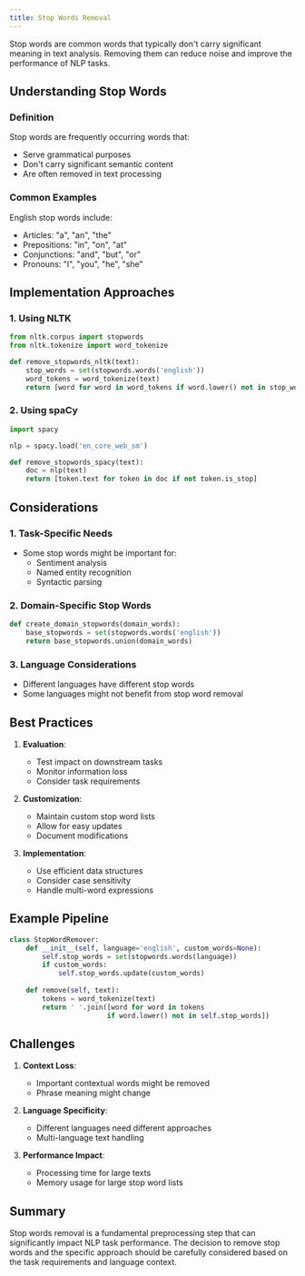 ```yaml
---
title: Stop Words Removal
---
```


Stop words are common words that typically don't carry significant meaning in text analysis. Removing them can reduce noise and improve the performance of NLP tasks.

## Understanding Stop Words

### Definition
Stop words are frequently occurring words that:
- Serve grammatical purposes
- Don't carry significant semantic content
- Are often removed in text processing

### Common Examples
English stop words include:
- Articles: "a", "an", "the"
- Prepositions: "in", "on", "at"
- Conjunctions: "and", "but", "or"
- Pronouns: "I", "you", "he", "she"

## Implementation Approaches

### 1. Using NLTK
```python
from nltk.corpus import stopwords
from nltk.tokenize import word_tokenize

def remove_stopwords_nltk(text):
    stop_words = set(stopwords.words('english'))
    word_tokens = word_tokenize(text)
    return [word for word in word_tokens if word.lower() not in stop_words]
```

### 2. Using spaCy
```python
import spacy

nlp = spacy.load('en_core_web_sm')

def remove_stopwords_spacy(text):
    doc = nlp(text)
    return [token.text for token in doc if not token.is_stop]
```

## Considerations

### 1. Task-Specific Needs
- Some stop words might be important for:
  - Sentiment analysis
  - Named entity recognition
  - Syntactic parsing

### 2. Domain-Specific Stop Words
```python
def create_domain_stopwords(domain_words):
    base_stopwords = set(stopwords.words('english'))
    return base_stopwords.union(domain_words)
```

### 3. Language Considerations
- Different languages have different stop words
- Some languages might not benefit from stop word removal

## Best Practices

1. **Evaluation**:
   - Test impact on downstream tasks
   - Monitor information loss
   - Consider task requirements

2. **Customization**:
   - Maintain custom stop word lists
   - Allow for easy updates
   - Document modifications

3. **Implementation**:
   - Use efficient data structures
   - Consider case sensitivity
   - Handle multi-word expressions

## Example Pipeline

```python
class StopWordRemover:
    def __init__(self, language='english', custom_words=None):
        self.stop_words = set(stopwords.words(language))
        if custom_words:
            self.stop_words.update(custom_words)
    
    def remove(self, text):
        tokens = word_tokenize(text)
        return ' '.join([word for word in tokens 
                        if word.lower() not in self.stop_words])
```

## Challenges

1. **Context Loss**:
   - Important contextual words might be removed
   - Phrase meaning might change

2. **Language Specificity**:
   - Different languages need different approaches
   - Multi-language text handling

3. **Performance Impact**:
   - Processing time for large texts
   - Memory usage for large stop word lists

## Summary

Stop words removal is a fundamental preprocessing step that can significantly impact NLP task performance. The decision to remove stop words and the specific approach should be carefully considered based on the task requirements and language context. 